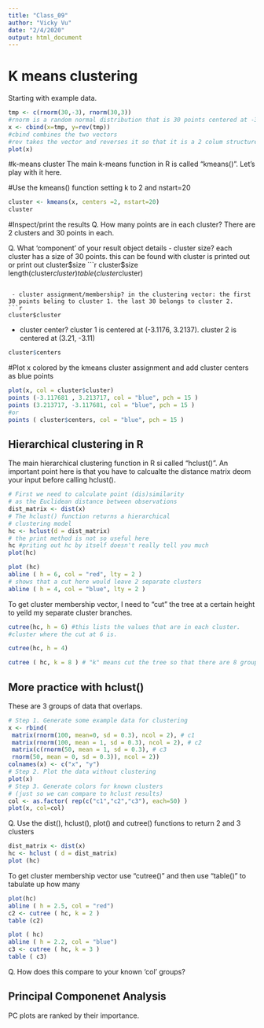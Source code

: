 ```yaml
---
title: "Class_09"
author: "Vicky Vu"
date: "2/4/2020"
output: html_document
---
```

# K means clustering 
Starting with example data. 
```r
tmp <- c(rnorm(30,-3), rnorm(30,3))
#rnorm is a random normal distribution that is 30 points centered at -3, and 30 points centered at 3.
x <- cbind(x=tmp, y=rev(tmp))
#cbind combines the two vectors
#rev takes the vector and reverses it so that it is a 2 colum structure 
plot(x)

```

#k-means cluster 
The main k-means function in R is called "kmeans()". 
Let's play with it here.

#Use the kmeans() function setting k to 2 and nstart=20

```r

cluster <- kmeans(x, centers =2, nstart=20)
cluster 

```

#Inspect/print the results
Q. How many points are in each cluster? There are 2 clusters and 30 points in each.

Q. What ‘component’ of your result object details
 - cluster size? each cluster has a size of 30 points. this can be found with cluster is printed out or print out cluster$size
```r

cluster$size
length(cluster$cluster)
table(cluster$cluster)
```
 
 - cluster assignment/membership? in the clustering vector: the first 30 points beling to cluster 1. the last 30 belongs to cluster 2. 
```r
cluster$cluster

```

 
 - cluster center? cluster 1 is centered at (-3.1176, 3.2137). cluster 2 is centered at (3.21, -3.11)
```r
cluster$centers

```
 

#Plot x colored by the kmeans cluster assignment and add cluster centers as blue points

```r
plot(x, col = cluster$cluster)
points (-3.117681 , 3.213717, col = "blue", pch = 15 )
points (3.213717, -3.117681, col = "blue", pch = 15 )
#or
points ( cluster$centers, col = "blue", pch = 15 )
```

## Hierarchical clustering in R 

The main hierarchical clustering function in R si called "hclust()". An important point here is that you have to calcualte the distance matrix deom your input before calling hclust(). 
```r
# First we need to calculate point (dis)similarity
# as the Euclidean distance between observations
dist_matrix <- dist(x)
# The hclust() function returns a hierarchical
# clustering model
hc <- hclust(d = dist_matrix)
# the print method is not so useful here
hc #priting out hc by itself doesn't really tell you much
plot(hc)
```

```r
plot (hc)
abline ( h = 6, col = "red", lty = 2 )
# shows that a cut here would leave 2 separate clusters
abline ( h = 4, col = "blue", lty = 2 )
```


To get cluster membership vector, I need to "cut" the tree at a certain height to yeild my separate cluster branches. 

```r
cutree(hc, h = 6) #this lists the values that are in each cluster. 
#cluster where the cut at 6 is. 
```

```r
cutree(hc, h = 4)

```


```r
cutree ( hc, k = 8 ) # "k" means cut the tree so that there are 8 groups 
```

## More practice with hclust() 
These are 3 groups of data that overlaps. 
```r
# Step 1. Generate some example data for clustering
x <- rbind(
 matrix(rnorm(100, mean=0, sd = 0.3), ncol = 2), # c1
 matrix(rnorm(100, mean = 1, sd = 0.3), ncol = 2), # c2
 matrix(c(rnorm(50, mean = 1, sd = 0.3), # c3
 rnorm(50, mean = 0, sd = 0.3)), ncol = 2))
colnames(x) <- c("x", "y")
# Step 2. Plot the data without clustering
plot(x)
# Step 3. Generate colors for known clusters
# (just so we can compare to hclust results)
col <- as.factor( rep(c("c1","c2","c3"), each=50) )
plot(x, col=col)
```

Q. Use the dist(), hclust(), plot() and cutree()
 functions to return 2 and 3 clusters
 
 
 
```r
dist_matrix <- dist(x)
hc <- hclust ( d = dist_matrix)
plot (hc)

```


To get cluster membership vector use "cutree()" and then use "table()" to tabulate up how many
```r
plot(hc)
abline ( h = 2.5, col = "red")
c2 <- cutree ( hc, k = 2 )
table (c2)
```


```r
plot ( hc)
abline ( h = 2.2, col = "blue")
c3 <- cutree ( hc, k = 3 )
table ( c3)
```
 
Q. How does this compare to your known 'col' groups?

## Principal Componenet Analysis 
PC plots are ranked by their importance. 



































